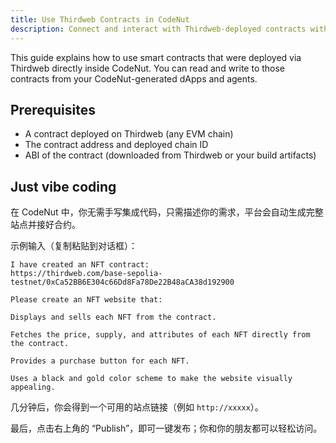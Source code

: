 ```yaml
---
title: Use Thirdweb Contracts in CodeNut
description: Connect and interact with Thirdweb-deployed contracts within CodeNut projects
---
```


This guide explains how to use smart contracts that were deployed via Thirdweb directly inside CodeNut. You can read and write to those contracts from your CodeNut-generated dApps and agents.

## Prerequisites

- A contract deployed on Thirdweb (any EVM chain)
- The contract address and deployed chain ID
- ABI of the contract (downloaded from Thirdweb or your build artifacts)

## Just vibe coding

在 CodeNut 中，你无需手写集成代码，只需描述你的需求，平台会自动生成完整站点并接好合约。

示例输入（复制粘贴到对话框）：

```text
I have created an NFT contract:
https://thirdweb.com/base-sepolia-testnet/0xCa52BB6E304c66Dd8Fa78De22B48aCA38d192900

Please create an NFT website that:

Displays and sells each NFT from the contract.

Fetches the price, supply, and attributes of each NFT directly from the contract.

Provides a purchase button for each NFT.

Uses a black and gold color scheme to make the website visually appealing.
```

几分钟后，你会得到一个可用的站点链接（例如 `http://xxxxx`）。

最后，点击右上角的 “Publish”，即可一键发布；你和你的朋友都可以轻松访问。


